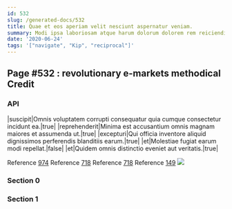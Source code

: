 ```yaml
---
id: 532
slug: /generated-docs/532
title: Quae et eos aperiam velit nesciunt aspernatur veniam.
summary: Modi ipsa laboriosam atque harum dolorum dolorem rem reiciendis.
date: '2020-06-24'
tags: '["navigate", "Kip", "reciprocal"]'
---
```

## Page #532 : revolutionary e-markets methodical Credit

### API

|suscipit|Omnis voluptatem corrupti consequatur quia cumque consectetur incidunt ea.|true|
|reprehenderit|Minima est accusantium omnis magnam maiores et assumenda ut.|true|
|excepturi|Qui officia inventore aliquid dignissimos perferendis blanditiis earum.|true|
|et|Molestiae fugiat earum modi repellat.|false|
|et|Quidem omnis distinctio eveniet aut veritatis.|true|

Reference [974](/generated-docs/974)
Reference [718](/generated-docs/718)
Reference [718](/generated-docs/718)
Reference [149](/generated-docs/149)
![](/assets/cats-3.jpg)

### Section 0

### Section 1

